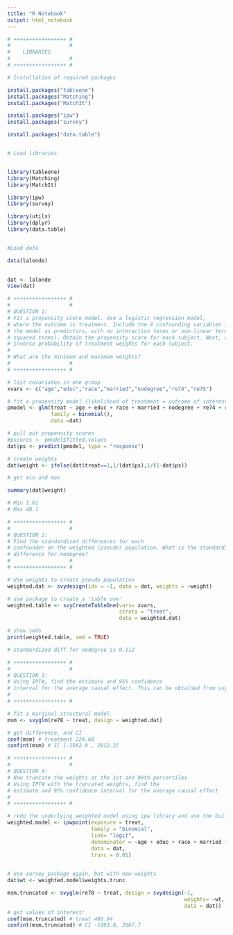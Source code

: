 ---
title: "R Notebook"
output: html_notebook
---
 

```{r}

# +++++++++++++++++ #
#                   # 
#    LIBRARIES
#                   #
# +++++++++++++++++ #

# Installation of required packages

install.packages("tableone")
install.packages("Matching")
install.packages("MatchIt")

install.packages("ipw")
install.packages("survey")

install.packages("data.table")


# Load libraries


library(tableone)
library(Matching)
library(MatchIt)

library(ipw)
library(survey)

library(utils)
library(dplyr)
library(data.table) 


#Load data

data(lalonde)

 
dat <- lalonde
View(dat)


```

```{r}
# +++++++++++++++++ #
#                   # 
# QUESTION 1: 
# Fit a propensity score model. Use a logistic regression model, 
# where the outcome is treatment. Include the 8 confounding variables in
# the model as predictors, with no interaction terms or non-linear terms (such as
# squared terms). Obtain the propensity score for each subject. Next, obtain the
# inverse probability of treatment weights for each subject.  
#
# What are the minimum and maximum weights?    
#                   #
# +++++++++++++++++ #

# list covariates in one group
xvars <- c("age","educ","race","married","nodegree","re74","re75")

# fit a propensity model (likelihood of treatment = outcome of interest)
pmodel <- glm(treat ~ age + educ + race + married + nodegree + re74 + re75,
              family = binomial(),
              data =dat)

# pull out propensity scores
#pscores <- pmodel$fitted.values
dat$ps <- predict(pmodel, type = "response")

# create weights
dat$weight <- ifelse(dat$treat==1,1/(dat$ps),1/(1-dat$ps))

# get min and max

summary(dat$weight)

# Min 1.01
# Max 40.1

```
 


```{r}
# +++++++++++++++++ #
#                   # 
# QUESTION 2: 
# Find the standardized differences for each
# confounder on the weighted (pseudo) population. What is the standardized
# difference for nodegree?    
#                   #
# +++++++++++++++++ #

# Use weights to create pseudo population
weighted.dat <- svydesign(ids = ~1, data = dat, weights = ~weight)

# use package to create a 'table one' 
weighted.table <- svyCreateTableOne(vars= xvars, 
                                    strata = "treat",
                                    data = weighted.dat)

# show smds
print(weighted.table, smd = TRUE)

# standardized diff for nodegree is 0.112

```

```{r}

# +++++++++++++++++ #
#                   # 
# QUESTION 3: 
# Using IPTW, find the estimate and 95% confidence
# interval for the average causal effect. This can be obtained from svyglm
#
# +++++++++++++++++ #

# fit a marginal structural model
msm <- svyglm(re78 ~ treat, design = weighted.dat)

# get difference, and CI
coef(msm) # treatment 224.68
confint(msm) # IC [-1562.9 , 2012.2]

```

```{r}
# +++++++++++++++++ #
#                   # 
# QUESTION 4: 
# Now truncate the weights at the 1st and 99th percentiles. 
# Using IPTW with the truncated weights, find the
# estimate and 95% confidence interval for the average causal effect 
#
# +++++++++++++++++ #

# redo the underlying weighted model using ipw library and use the built-in trunc setting
weighted.model <- ipwpoint(exposure = treat,
                           family = "binomial",
                           link= "logit",
                           denominator = ~age + educ + race + married + nodegree + re74 + re75,
                           data = dat,
                           trunc = 0.01)
  

# use survey package again, but with new weights
dat$wt <- weighted.model$weights.trunc

msm.truncated <- svyglm(re78 ~ treat, design = svydesign(~1,
                                                         weights= ~wt,
                                                         data = dat))
# get values of interest:
coef(msm.truncated) # treat 486.94
confint(msm.truncated) # CI -1093.8, 2067.7

```

